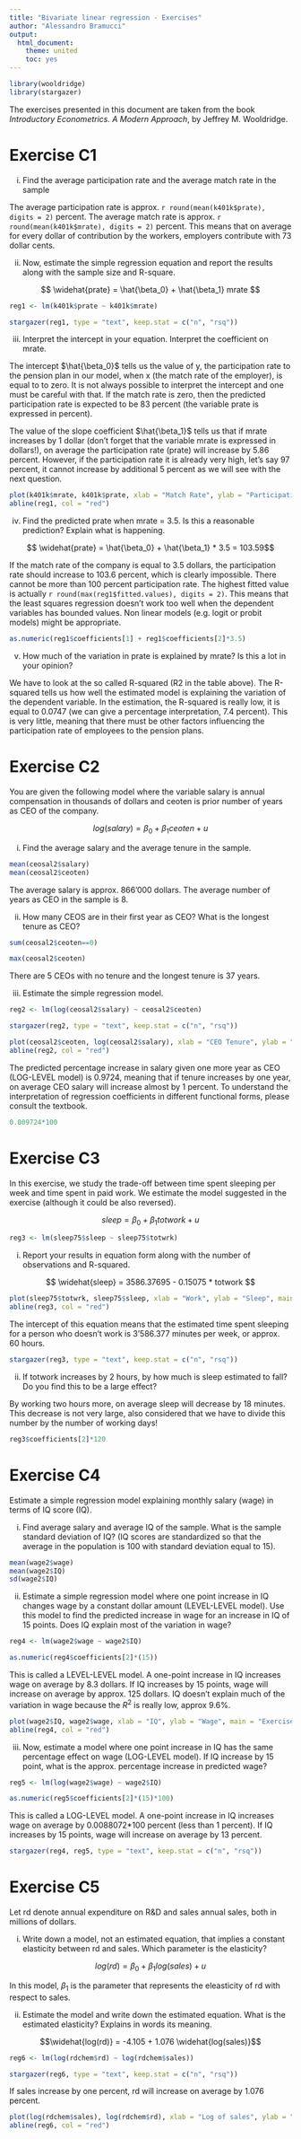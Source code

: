 ```yaml
---
title: "Bivariate linear regression - Exercises"
author: "Alessandro Bramucci"
output:
  html_document:
    theme: united
    toc: yes
---
```


```r
library(wooldridge)
library(stargazer)
```

The exercises presented in this document are taken from the book *Introductory Econometrics. A Modern Approach*, by Jeffrey M. Wooldridge.

# Exercise C1

i) Find the average participation rate and the average match rate in the sample

The average participation rate is approx. `r round(mean(k401k$prate), digits = 2)` percent. The average match rate is approx. `r round(mean(k401k$mrate), digits = 2)` percent. This means that on average for every dollar of contribution by the workers, employers contribute with 73 dollar cents.

ii) Now, estimate the simple regression equation and report the results along with the sample size and R-square.

$$ \widehat{prate} = \hat{\beta_0}  + \hat{\beta_1} mrate $$ 

```r
reg1 <- lm(k401k$prate ~ k401k$mrate)
```

```r
stargazer(reg1, type = "text", keep.stat = c("n", "rsq"))
```

iii) Interpret the intercept in your equation. Interpret the coefficient on mrate.

The intercept $\hat{\beta_0}$ tells us the value of y, the participation rate to the pension plan in our model, when x (the match rate of the employer), is equal to to zero. It is not always possible to interpret the intercept and one must be careful with that. If the match rate is zero, then the predicted participation rate is expected to be 83 percent (the variable prate is expressed in percent).

The value of the slope coefficient $\hat{\beta_1}$ tells us that if mrate increases by 1 dollar (don't forget that the variable mrate is expressed in dollars!), on average the participation rate (prate) will increase by 5.86 percent. However, if the participation rate it is already very high, let's say 97 percent, it cannot increase by additional 5 percent as we will see with the next question.

```r
plot(k401k$mrate, k401k$prate, xlab = "Match Rate", ylab = "Participation Rate", main = "Exercise C1")
abline(reg1, col = "red")
```

iv) Find the predicted prate when mrate = 3.5. Is this a reasonable prediction? Explain what is happening.

$$ \widehat{prate} = \hat{\beta_0}  + \hat{\beta_1} * 3.5  = 103.59$$

If the match rate of the company is equal to 3.5 dollars, the participation rate should increase to 103.6 percent, which is clearly impossible. There cannot be more than 100 percent participation rate. The highest fitted value is actually `r round(max(reg1$fitted.values), digits = 2)`. This means that the least squares regression doesn't work too well when the dependent variables has bounded values. Non linear models (e.g. logit or probit models) might be appropriate.

```r
as.numeric(reg1$coefficients[1] + reg1$coefficients[2]*3.5)
```

v) How much of the variation in prate is explained by mrate? Is this a lot in your opinion?

We have to look at the so called R-squared (R2 in the table above). The R-squared tells us how well the estimated model is explaining the variation of the dependent variable. In the estimation, the R-squared is really low, it is equal to 0.0747 (we can give a percentage interpretation, 7.4 percent). This is very little, meaning that there must be other factors influencing the participation rate of employees to the pension plans.

# Exercise C2

You are given the following model where the variable salary is annual compensation in thousands of dollars and ceoten is prior number of years as CEO of the company.

$$ log(salary) = \beta_0 + \beta_1ceoten + u $$

i) Find the average salary and the average tenure in the sample.

```r
mean(ceosal2$salary)
mean(ceosal2$ceoten)
```

The average salary is approx. 866'000 dollars. The average number of years as CEO in the sample is 8.

ii) How many CEOS are in their first year as CEO? What is the longest tenure as CEO?

```r
sum(ceosal2$ceoten==0)

max(ceosal2$ceoten)
```

There are 5 CEOs with no tenure and the longest tenure is 37 years.

iii) Estimate the simple regression model.

```r
reg2 <- lm(log(ceosal2$salary) ~ ceosal2$ceoten)
```

```r
stargazer(reg2, type = "text", keep.stat = c("n", "rsq"))
```

```r
plot(ceosal2$ceoten, log(ceosal2$salary), xlab = "CEO Tenure", ylab = "Log of CEO Salary", main = "Exercise C2")
abline(reg2, col = "red")
```

The predicted percentage increase in salary given one more year as CEO (LOG-LEVEL model) is 0.9724, meaning that if tenure increases by one year, on average CEO salary will increase almost by 1 percent. To understand the interpretation of regression coefficients in different functional forms, please consult the textbook.

```r
0.009724*100
```

# Exercise C3

In this exercise, we study the trade-off between time spent sleeping per week and time spent in paid work. We estimate the model suggested in the exercise (although it could be also reversed).

$$ sleep = \beta_0 + \beta_1 totwork + u $$

```r
reg3 <- lm(sleep75$sleep ~ sleep75$totwrk)
```

i) Report your results in equation form along with the number of observations and R-squared.

$$ \widehat{sleep} = 3586.37695 - 0.15075 * totwork $$

```r
plot(sleep75$totwrk, sleep75$sleep, xlab = "Work", ylab = "Sleep", main = "Exercise C3")
abline(reg3, col = "red")
```

The intercept of this equation means that the estimated time spent sleeping for a person who doesn't work is 3'586.377 minutes per week, or approx. 60 hours.

```r
stargazer(reg3, type = "text", keep.stat = c("n", "rsq"))
```

ii) If totwork increases by 2 hours, by how much is sleep estimated to fall? Do you find this to be a large effect?

By working two hours more, on average sleep will decrease by 18 minutes. This decrease is not very large, also considered that we have to divide this number by the number of working days!

```r
reg3$coefficients[2]*120 
```

# Exercise C4

Estimate a simple regression model explaining monthly salary (wage) in terms of IQ score (IQ).

i) Find average salary and average IQ of the sample. What is the sample standard deviation of IQ? (IQ scores are standardized so that the average in the population is 100 with standard deviation equal to 15).

```r
mean(wage2$wage)
mean(wage2$IQ)
sd(wage2$IQ)
```

ii) Estimate a simple regression model where one point increase in IQ changes wage by a constant dollar amount (LEVEL-LEVEL model). Use this model to find the predicted increase in wage for an increase in IQ of 15 points. Does IQ explain most of the variation in wage?

```r
reg4 <- lm(wage2$wage ~ wage2$IQ)
```

```r
as.numeric(reg4$coefficients[2]*(15))
```

This is called a LEVEL-LEVEL model. A one-point increase in IQ increases wage on average by 8.3 dollars. If IQ increases by 15 points, wage will increase on average by approx. 125 dollars. IQ doesn't explain much of the variation in wage because the $R^2$ is really low, approx $9.6\%$.

```r
plot(wage2$IQ, wage2$wage, xlab = "IQ", ylab = "Wage", main = "Exercise C4")
abline(reg4, col = "red")
```

iii) Now, estimate a model where one point increase in IQ has the same percentage effect on wage (LOG-LEVEL model). If IQ increase by 15 point, what is the approx. percentage increase in predicted wage?

```r
reg5 <- lm(log(wage2$wage) ~ wage2$IQ)
```

```r
as.numeric(reg5$coefficients[2]*(15)*100)
```

This is called a LOG-LEVEL model. A one-point increase in IQ increases wage on average by 0.0088072*100 percent (less than 1 percent). If IQ increases by 15 points, wage will increase on average by 13 percent.

```r
stargazer(reg4, reg5, type = "text", keep.stat = c("n", "rsq"))
```

# Exercise C5

Let rd denote annual expenditure on R&D and sales annual sales, both in millions of dollars. 

i) Write down a model, not an estimated equation, that implies a constant elasticity between rd and sales. Which parameter is the elasticity?

$$log(rd)=\beta_0 + \beta_1log(sales) + u$$

In this model, $\beta_1$ is the parameter that represents the eleasticity of rd with respect to sales.

ii) Estimate the model and write down the estimated equation. What is the estimated elasticity? Explains in words its meaning.

$$\widehat{log(rd)} = -4.105 + 1.076 \widehat{log(sales)}$$

```r
reg6 <- lm(log(rdchem$rd) ~ log(rdchem$sales))
```

```r
stargazer(reg6, type = "text", keep.stat = c("n", "rsq"))
```

If sales increase by one percent, rd will increase on average by 1.076 percent.

```r
plot(log(rdchem$sales), log(rdchem$rd), xlab = "Log of sales", ylab = "Log of R&D", main = "Exercise C5")
abline(reg6, col = "red")
```
